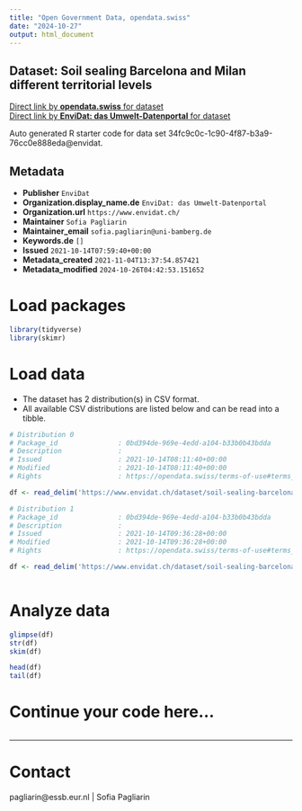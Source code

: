 ```yaml
---
title: "Open Government Data, opendata.swiss"
date: "2024-10-27"
output: html_document
---
```


## Dataset: Soil sealing Barcelona and Milan different territorial levels



[Direct link by **opendata.swiss** for dataset](https://opendata.swiss/de/dataset/soil-sealing-barcelona-and-milan-different-territorial-levels)<br>
[Direct link by **EnviDat: das Umwelt-Datenportal** for dataset](https://www.envidat.ch/#/metadata/soil-sealing-barcelona-milan)

Auto generated R starter code for data set 34fc9c0c-1c90-4f87-b3a9-76cc0e888eda@envidat.

## Metadata

- **Publisher** `EnviDat`
- **Organization.display_name.de** `EnviDat: das Umwelt-Datenportal`
- **Organization.url** `https://www.envidat.ch/`
- **Maintainer** `Sofia Pagliarin`
- **Maintainer_email** `sofia.pagliarin@uni-bamberg.de`
- **Keywords.de** `[]`
- **Issued** `2021-10-14T07:59:40+00:00`
- **Metadata_created** `2021-11-04T13:37:54.857421`
- **Metadata_modified** `2024-10-26T04:42:53.151652`


# Load packages

```r

library(tidyverse)
library(skimr)

```

# Load data

-   The dataset has 2 distribution(s) in CSV format.
-   All available CSV distributions are listed below and can be read into a tibble.

```r

# Distribution 0
# Package_id               : 0bd394de-969e-4edd-a104-b33b0b43bdda
# Description              : 
# Issued                   : 2021-10-14T08:11:40+00:00
# Modified                 : 2021-10-14T08:11:40+00:00
# Rights                   : https://opendata.swiss/terms-of-use#terms_by

df <- read_delim('https://www.envidat.ch/dataset/soil-sealing-barcelona-milan/resource/d023c81b-4318-492a-abbf-44e429e9855d')

# Distribution 1
# Package_id               : 0bd394de-969e-4edd-a104-b33b0b43bdda
# Description              : 
# Issued                   : 2021-10-14T09:36:28+00:00
# Modified                 : 2021-10-14T09:36:28+00:00
# Rights                   : https://opendata.swiss/terms-of-use#terms_by

df <- read_delim('https://www.envidat.ch/dataset/soil-sealing-barcelona-milan/resource/b49ab377-1058-44b0-9db3-eae5af4bb518')



```

# Analyze data

```r

glimpse(df)
str(df)
skim(df)

head(df)
tail(df)

```

# Continue your code here...

```r

```

------------------------------------------------------------------------

# Contact

pagliarin@essb.eur.nl | Sofia Pagliarin
